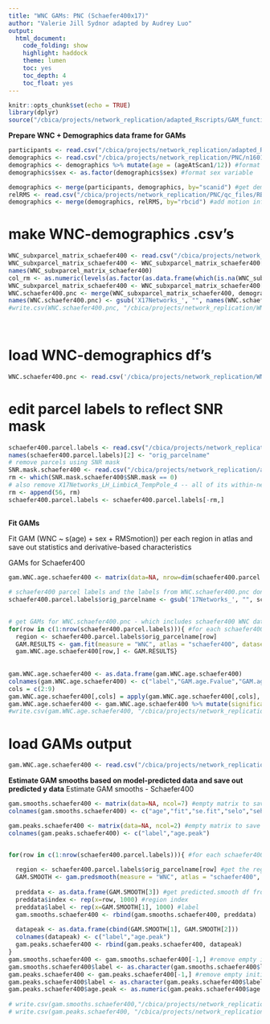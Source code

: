 ```yaml
---
title: "WNC GAMs: PNC (Schaefer400x17)"
author: "Valerie Jill Sydnor adapted by Audrey Luo"
output:
  html_document:
    code_folding: show
    highlight: haddock
    theme: lumen
    toc: yes
    toc_depth: 4
    toc_float: yes
---
```


```r
knitr::opts_chunk$set(echo = TRUE)
library(dplyr)
source("/cbica/projects/network_replication/adapted_Rscripts/GAM_functions.R")
```


**Prepare WNC + Demographics data frame for GAMs**

```r
participants <- read.csv("/cbica/projects/network_replication/adapted_Rscripts/participants_allIDs.csv") #final study sample pnc IDs (bblid/scanid) from Adam Pines's multiscale paper
demographics <- read.csv("/cbica/projects/network_replication/PNC/n1601_demographics_go1_20161212.csv") #PNC demographics information
demographics <- demographics %>% mutate(age = (ageAtScan1/12)) #format age variable
demographics$sex <- as.factor(demographics$sex) #format sex variable

demographics <- merge(participants, demographics, by="scanid") #get demographics for final study sample only via ID matching
relRMS <- read.csv("/cbica/projects/network_replication/PNC/qc_files/RBC_PNC_relMeans.csv") 
demographics <- merge(demographics, relRMS, by="rbcid") #add motion information to demographics df
```

# make WNC-demographics .csv's
```r
WNC_subxparcel_matrix_schaefer400 <- read.csv("/cbica/projects/network_replication/WNC/WNC_subxparcel_matrix_schaefer400x17.csv") #participant x schaefer region WNC spreadsheet
WNC_subxparcel_matrix_schaefer400 <- WNC_subxparcel_matrix_schaefer400[-c(1:7, 24, 690, 691),] # the subjects that should've been removed earlier 
names(WNC_subxparcel_matrix_schaefer400)
col_rm <- as.numeric(levels(as.factor(as.data.frame(which(is.na(WNC_subxparcel_matrix_schaefer400), arr.ind=TRUE))$col)))
WNC_subxparcel_matrix_schaefer400 <- WNC_subxparcel_matrix_schaefer400[, -col_rm]
WNC.schaefer400.pnc <- merge(WNC_subxparcel_matrix_schaefer400, demographics, by="rbcid") #get schaefer WNC data and demographics for final study sample via ID matching
names(WNC.schaefer400.pnc) <- gsub('X17Networks_', "", names(WNC.schaefer400.pnc))
#write.csv(WNC.schaefer400.pnc, "/cbica/projects/network_replication/WNC/WNCschaefer400x17_demographics_finalsample.csv")
 
 
```

# load WNC-demographics df's
```r
WNC.schaefer400.pnc <- read.csv('/cbica/projects/network_replication/WNC/WNCschaefer400x17_demographics_finalsample.csv')
```


# edit parcel labels to reflect SNR mask
```r
schaefer400.parcel.labels <- read.csv("/cbica/projects/network_replication/atlases/parcellations/schaefer400x17_regionlist.csv", header = T) #schaefer parcel names in order of surface data
names(schaefer400.parcel.labels)[2] <- "orig_parcelname"
# remove parcels using SNR mask
SNR.mask.schaefer400 <- read.csv("/cbica/projects/network_replication/atlases/Masks/SNRmask_schaefer400x17.csv")
rm <- which(SNR.mask.schaefer400$SNR.mask == 0)
# also remove X17Networks_LH_LimbicA_TempPole_4 -- all of its within-network parcels are NA'd out by the mask, so it doesn't have a WNC value
rm <- append(56, rm)
schaefer400.parcel.labels <- schaefer400.parcel.labels[-rm,]
  
```

**Fit GAMs**

Fit GAM (WNC ~ s(age) + sex + RMSmotion)) per each region in atlas and save out statistics and derivative-based characteristics

GAMs for Schaefer400
```r
gam.WNC.age.schaefer400 <- matrix(data=NA, nrow=dim(schaefer400.parcel.labels)[1], ncol=9) #empty matrix to save gam.fit output to
 
# schaefer400 parcel labels and the labels from WNC.schaefer400.pnc don't currently match. And I don't think parcelnames can begin with a number. following 2 lines fixes this
schaefer400.parcel.labels$orig_parcelname <- gsub('17Networks_', "", schaefer400.parcel.labels$orig_parcelname)
 

# get GAMs for WNC.schaefer400.pnc - which includes schaefer400 WNC data and demographics
for(row in c(1:nrow(schaefer400.parcel.labels))){ #for each schaefer400 region
  region <- schaefer400.parcel.labels$orig_parcelname[row] 
  GAM.RESULTS <- gam.fit(measure = "WNC", atlas = "schaefer400", dataset = "pnc", region = region, smooth_var = "age", covariates = "sex + RMSmotion") #run the gam.fit function
  gam.WNC.age.schaefer400[row,] <- GAM.RESULTS}
 
 
gam.WNC.age.schaefer400 <- as.data.frame(gam.WNC.age.schaefer400)
colnames(gam.WNC.age.schaefer400) <- c("label","GAM.age.Fvalue","GAM.age.pvalue","GAM.age.AdjRsq","Anova.age.pvalue","age.onsetchange","age.peakchange","maxage.WNC.increase","age.maturation")
cols = c(2:9)    
gam.WNC.age.schaefer400[,cols] = apply(gam.WNC.age.schaefer400[,cols], 2, function(x) as.numeric(as.character(x)))
gam.WNC.age.schaefer400 <- gam.WNC.age.schaefer400 %>% mutate(significant = (Anova.age.pvalue < 0.05))
#write.csv(gam.WNC.age.schaefer400, "/cbica/projects/network_replication/WNC/GAM/GAMresults.WNC.age.schaefer400x17.csv", row.names = F, quote = F)
```
 
# load GAMs output
```r
gam.WNC.age.schaefer400 <- read.csv("/cbica/projects/network_replication/WNC/GAM/GAMresults.WNC.age.schaefer400x17.csv")
```



**Estimate GAM smooths based on model-predicted data and save out predicted y data**
Estimate GAM smooths - Schaefer400
```r
gam.smooths.schaefer400 <- matrix(data=NA, ncol=7) #empty matrix to save gam.predsmooth fits to
colnames(gam.smooths.schaefer400) <- c("age","fit","se.fit","selo","sehi","index","label")

gam.peaks.schaefer400 <- matrix(data=NA, ncol=2) #empty matrix to save measure peaks to (value of x when y is predicted to be maximal)
colnames(gam.peaks.schaefer400) <- c("label","age.peak")


for(row in c(1:nrow(schaefer400.parcel.labels))){ #for each schaefer400 region
  
  region <- schaefer400.parcel.labels$orig_parcelname[row] #get the region name
  GAM.SMOOTH <- gam.predsmooth(measure = "WNC", atlas = "schaefer400", dataset = "pnc", region = region, smooth_var = "age", covariates = "sex + RMSmotion") #run the gam.predsmooth function
  
  preddata <- as.data.frame(GAM.SMOOTH[3]) #get predicted.smooth df from function output
  preddata$index <- rep(x=row, 1000) #region index
  preddata$label <- rep(x=GAM.SMOOTH[1], 1000) #label
  gam.smooths.schaefer400 <- rbind(gam.smooths.schaefer400, preddata)
  
  datapeak <- as.data.frame(cbind(GAM.SMOOTH[1], GAM.SMOOTH[2]))
  colnames(datapeak) <- c("label","age.peak")
  gam.peaks.schaefer400 <- rbind(gam.peaks.schaefer400, datapeak)
}
gam.smooths.schaefer400 <- gam.smooths.schaefer400[-1,] #remove empty initilization row
gam.smooths.schaefer400$label <- as.character(gam.smooths.schaefer400$label)
gam.peaks.schaefer400 <- gam.peaks.schaefer400[-1,] #remove empty initilization row
gam.peaks.schaefer400$label <- as.character(gam.peaks.schaefer400$label)
gam.peaks.schaefer400$age.peak <- as.numeric(gam.peaks.schaefer400$age.peak)
 
# write.csv(gam.smooths.schaefer400,"/cbica/projects/network_replication/WNC/GAM/GAMsmoothfits.WNC.age.schaefer400x17.csv", row.names = F, quote = F)
# write.csv(gam.peaks.schaefer400, "/cbica/projects/network_replication/WNC/GAM/GAMpeaks.WNC.age.schaefer400x17.csv", row.names = F, quote = F)
 
```
